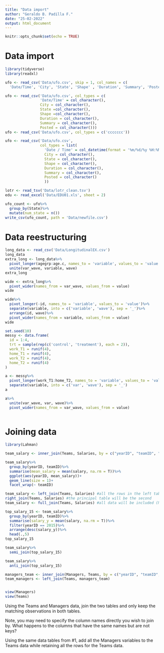 ```yaml
---
title: "Data import"
author: "Geraldo B. Padilla F."
date: "25-02-2022"
output: html_document
---
```


```r
knitr::opts_chunk$set(echo = TRUE)
```

# Data import

```r
library(tidyverse)
library(readxl)
```

```r
ufo <- read_csv('Data/ufo.csv', skip = 1, col_names = c(
  'Date/Time', 'City', 'State', 'Shape' , 'Duration', 'Summary', 'Posted'))

ufo <- read_csv('Data/ufo.csv', col_types = c(
                'Date/Time' = col_character(), 
                City = col_character(),
                State =col_character(),
                Shape =col_character(),
                Duration = col_character(),
                Summary = col_character(),
                Posted = col_character()))
ufo <- read_csv('Data/ufo.csv', col_types = c('ccccccc'))

ufo <- read_csv('Data/ufo.csv',
                col_types = list(
                  'Date / Time' = col_datetime(format = '%m/%d/%y %H:%M'),
                  City = col_character(),
                  State = col_character(),
                  Shape = col_character(),
                  Duration = col_character(),
                  Summary = col_character(),
                  Posted = col_character()
                  ))

lotr <- read_tsv('Data/lotr_clean.tsv')
edu <- read_excel('Data/EDU01.xls', sheet = 2)

ufo_count <- ufo%>%
  group_by(State)%>%
  mutate(num_state = n())
write_csv(ufo_count, path = 'Data/newfile.csv')
```

# Data reestructuring
```r
long_data <- read_csv('Data/LongitudinalEX.csv')
long_data
extra_long <- long_data%>%
  pivot_longer(agegrp:age.c, names_to = 'variable', values_to = 'value')%>%
  unite(var_wave, variable, wave)
extra_long

wide <- extra_long%>%
  pivot_wider(names_from = var_wave, values_from = value)
wide

wide%>%
  pivot_longer(-id, names_to = 'variable', values_to = 'value')%>%
  separate(variable, into = c('variable', 'wave'), sep = '_')%>%
  arrange(id, wave)%>%
  pivot_wider(names_from = variable, values_from = value)
wide

set.seed(10)
messy <- data.frame(
  id = 1:4,
  trt = sample(rep(c('control', 'treatment'), each = 2)),
  work_T1 = runif(4),
  home_T1 = runif(4),
  work_T2 = runif(4),
  home_T2 = runif(4)
)

a <- messy%>%
  pivot_longer(work_T1:home_T2, names_to = 'variable', values_to = 'value')%>%
  separate(variable, into = c('var', 'wave'), sep = '_')
a

a%>%
  unite(var_wave, var, wave)%>%
  pivot_wider(names_from = var_wave, values_from = value)
  
```

# Joining data
```r
library(Lahman)
```

```r
team_salary <- inner_join(Teams, Salaries, by = c("yearID", "teamID", "lgID")) #it only includes the information that matches all the criteria

team_salary%>%
  group_by(yearID, teamID)%>%
  summarise(mean_salary = mean(salary, na.rm = T))%>%
  ggplot(aes(yearID, mean_salary))+
  geom_line(size = 1)+
  facet_wrap(~ teamID)

team_salary <- left_join(Teams, Salaries) #all the rows in the left table will be preserved
right_join(Teams, Salaries) #the principal table will be the second
team_salary <- full_join(Teams, Salaries) #all data will be included (NAs will be included)

top_salary_15 <- team_salary%>%
  group_by(yearID, teamID)%>%
  summarise(salary_y = mean(salary, na.rm = T))%>%
  filter(yearID == 2015)%>%
  arrange(desc(salary_y))%>%
  head(.,5)
top_salary_15

team_salary%>%
  semi_join(top_salary_15)

team_salary%>%
  anti_join(top_salary_15)

managers_team <- inner_join(Managers, Teams, by = c("yearID", "teamID", "lgID", "G", "W", "L"))
team_managers <- left_join(Teams, managers_team)


view(Managers)
view(Teams)
```

Using the Teams and Managers data, join the two tables and only keep the matching observations in both tables.

Note, you may need to specify the column names directly you wish to join by. What happens to the columns that have the same names but are not keys?

Using the same data tables from #1, add all the Managers variables to the Teams data while retaining all the rows for the Teams data.